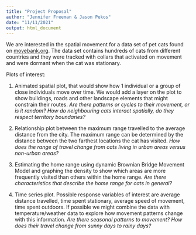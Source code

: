 ---
title: "Project Proposal"
author: "Jennifer Freeman & Jason Pekos"
date: "11/11/2021"
output: html_document
---

We are interested in the spatial movement for a data set of pet cats found on [movebank.org](https://www.movebank.org/cms/webapp?gwt_fragment=page=studies,path=study64283289). The data set contains hundreds of cats from different countries and they were tracked with collars that activated on movement and were dormant when the cat was stationary.

Plots of interest:

1. Animated spatial plot, that would show how 1 individual or a group of close individuals move over time. We would add a layer on the plot to show buildings, roads and other landscape elements that might constrain their routes. *Are there patterns or cycles to their movement, or is it random? How do neighbouring cats interact spatially, do they respect territory boundaries?*

2. Relationship plot between the maximum range travelled to the average distance from the city. The maximum range can be determined by the distance between the two farthest locations the cat has visited. *How does the range of travel change from cats living in urban areas versus non-urban areas?*

3. Estimating the home range using dynamic Brownian Bridge Movement Model and graphing the density to show which areas are more frequently visited than others within the home range. *Are there characteristics that describe the home range for cats in general?*

4. Time series plot. Possible response variables of interest are average distance travelled, time spent stationary, average speed of movement, time spent outdoors. If possible we might combine the data with temperature/weather data to explore how movement patterns change with this information. *Are there seasonal patterns to movement? How does their travel change from sunny days to rainy days?*